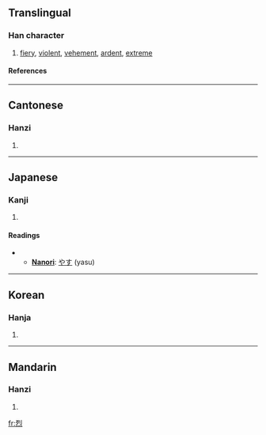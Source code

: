 ==Translingual==
===Han character===
{{Han char|rn=86|rad=火|as=06|sn=10|four=1233<sub>0</sub>|canj=一弓火 (MNF)}}
# [[fiery]], [[violent]], [[vehement]], [[ardent]], [[extreme]]
====References====
{{Han ref|kx=0669.160|dkj=18987|dj=1078.210|hdz=32201.120|uh=70C8|ud=28872|bh=AF50|bd=44880}}
----
==Cantonese==
===Hanzi===
{{yue-hanzi|jyut=|y=lit6}}
# {{defn|Cantonese}}
----
==Japanese==
===Kanji===
{{ja-kanji|grade=|rs=火06}}
# {{defn|Japanese}}
====Readings====
{{ja-readings|on=[[れつ]] (retsu)|kun=[[はげしい]] (hageshii)}}
**'''[[Nanori]]''': [[やす]] (yasu)
----
==Korean==
===Hanja===
{{ko-hanja|hangeul=렬>열|eumhun=|rv=ryeol>yeol|mr=ryŏl>yŏl|y=lyel>yel}}
# {{defn|Korean}}
----
==Mandarin==
===Hanzi===
{{cmn-hanzi|pin=[[liè]] (lie4), [[yàng]] (yang4)|wg=lieh<sup>4</sup>, yang<sup>4</sup>}}
# {{defn|Mandarin}}

[[fr:烈]]